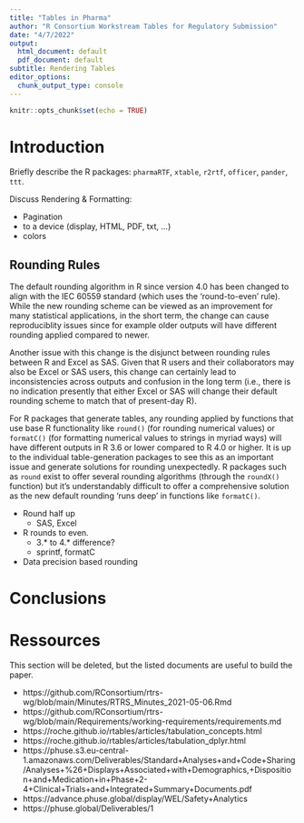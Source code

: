 ```yaml
---
title: "Tables in Pharma"
author: "R Consortium Workstream Tables for Regulatory Submission"
date: "4/7/2022"
output:
  html_document: default
  pdf_document: default
subtitle: Rendering Tables
editor_options:
  chunk_output_type: console
---
```


```r
knitr::opts_chunk$set(echo = TRUE)
```

# Introduction


Briefly describe the R packages: `pharmaRTF`, `xtable`, `r2rtf`, `officer`, `pander`, `ttt`.

Discuss Rendering & Formatting:

   - Pagination
   - to a device (display, HTML, PDF,  txt, ...)
   - colors

## Rounding Rules

The default rounding algorithm in R since version 4.0 has been changed to align with the IEC 60559 standard (which uses the 'round-to-even' rule). While the new rounding scheme can be viewed as an improvement for many statistical applications, in the short term, the change can cause reproduciblity issues since for example older outputs will have different rounding applied compared to newer.

Another issue with this change is the disjunct between rounding rules between R and Excel as SAS. Given that R users and their collaborators may also be Excel or SAS users, this change can certainly lead to inconsistencies across outputs and confusion in the long term (i.e., there is no indication presently that either Excel or SAS will change their default rounding scheme to match that of present-day R).

For R packages that generate tables, any rounding applied by functions that use base R functionality like `round()` (for rounding numerical values) or `formatC()` (for formatting numerical values to strings in myriad ways) will have different outputs in R 3.6 or lower compared to R 4.0 or higher. It is up to the individual table-generation packages to see this as an important issue and generate solutions for rounding unexpectedly. R packages such as `round` exist to offer several rounding algorithms (through the `roundX()` function) but it's understandably difficult to offer a comprehensive solution as the new default rounding 'runs deep' in functions like `formatC()`.

* Round half up
  - SAS, Excel
* R rounds to even.
  - 3.* to 4.* difference?
  - sprintf, formatC
* Data precision based rounding

# Conclusions


# Ressources

This section will be deleted, but the listed documents are useful to build the paper.

- https://github.com/RConsortium/rtrs-wg/blob/main/Minutes/RTRS_Minutes_2021-05-06.Rmd
- https://github.com/RConsortium/rtrs-wg/blob/main/Requirements/working-requirements/requirements.md
- https://roche.github.io/rtables/articles/tabulation_concepts.html
- https://roche.github.io/rtables/articles/tabulation_dplyr.html
- https://phuse.s3.eu-central-1.amazonaws.com/Deliverables/Standard+Analyses+and+Code+Sharing/Analyses+%26+Displays+Associated+with+Demographics,+Disposition+and+Medication+in+Phase+2-4+Clinical+Trials+and+Integrated+Summary+Documents.pdf
- https://advance.phuse.global/display/WEL/Safety+Analytics
- https://phuse.global/Deliverables/1
